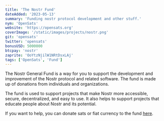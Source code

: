 ```yaml
---
title: 'The Nostr Fund'
dateAdded: '2023-05-13'
summary: 'Funding nostr protocol development and other stuff.'
nym: 'OpenSats'
website: 'https://opensats.org'
coverImage: '/static/images/projects/nostr.png'
git: 'opensats'
twitter: 'opensats'
bonusUSD: 5000000
btcpay: 'nostr'
zaprite: 'OoYtzNjilW1NRtDsxLAj'
tags: ['OpenSats', 'Fund']
---
```


The Nostr General Fund is a way for you to support the development and
improvement of the Nostr protocol and related software. The fund is made up of
donations from individuals and organizations.

The fund is used to support projects that make Nostr more accessible, secure,
decentralized, and easy to use. It also helps to support projects that educate
people about Nostr and its potential.

If you want to help, you can donate sats or fiat currency to the fund [here](#top).
